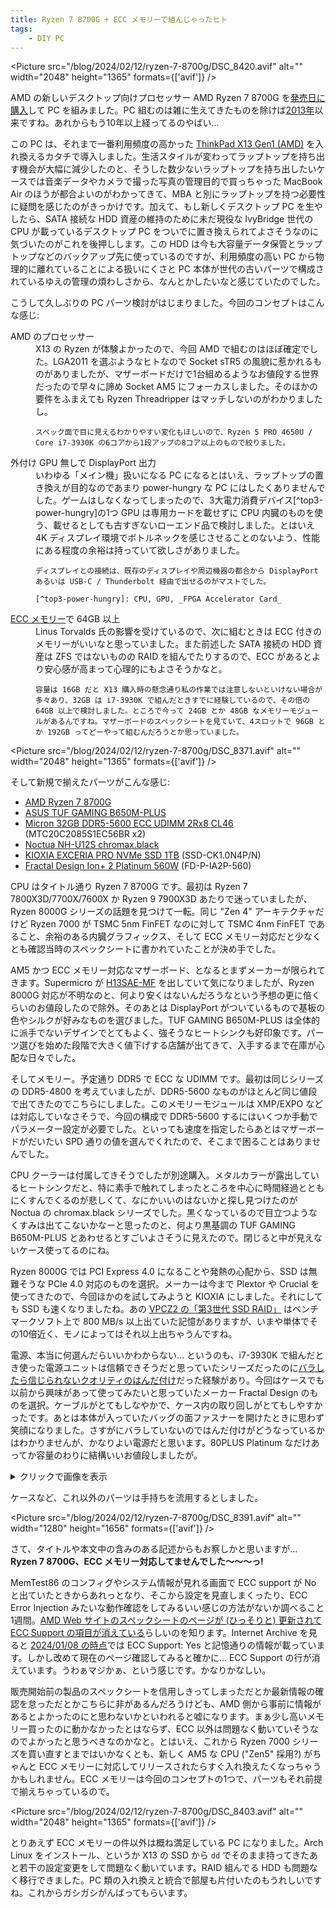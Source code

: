 ```yaml
---
title: Ryzen 7 8700G + ECC メモリーで組んじゃったヒト
tags:
    - DIY PC
---
```



<Picture
    src="/blog/2024/02/12/ryzen-7-8700g/DSC_8420.avif"
    alt=""
    width="2048"
    height="1365"
    formats={['avif']}
/>

AMD の新しいデスクトップ向けプロセッサー AMD Ryzen 7 8700G を[発売日に購入](https://x.com/myon___/status/1753247461341368660)して PC を組みました。PC 組むのは雑に生えてきたものを除けば[2013年](/blog/2013/01/05/entry/)以来ですね。あれからもう10年以上経ってるのやばい…

この PC は、それまで一番利用頻度の高かった [ThinkPad X13 Gen1 (AMD)](/blog/2020/09/01/thinkpad-x13/) を入れ換えるカタチで導入しました。生活スタイルが変わってラップトップを持ち出す機会が大幅に減少したのと、そうした数少ないラップトップを持ち出したいケースでは音楽データやカメラで撮った写真の管理目的で買っちゃった MacBook Air のほうが都合よいのがわかってきて、MBA と別にラップトップを持つ必要性に疑問を感じたのがきっかけです。加えて、もし新しくデスクトップ PC を生やしたら、SATA 接続な HDD 資産の維持のために未だ現役な IvyBridge 世代の CPU が載っているデスクトップ PC をついでに置き換えられてよさそうなのに気づいたのがこれを後押しします。この HDD は今も大容量データ保管とラップトップなどのバックアップ先に使っているのですが、利用頻度の高い PC から物理的に離れていることによる扱いにくさと PC 本体が世代の古いパーツで構成されているゆえの管理の煩わしさから、なんとかしたいなと感じていたのでした。

こうして久しぶりの PC パーツ検討がはじまりました。今回のコンセプトはこんな感じ:

<dl>

<dt>
    AMD のプロセッサー
</dt>
<dd>
    X13 の Ryzen が体験よかったので、今回 AMD で組むのはほぼ確定でした。LGA2011 を選ぶようなヒトなので Socket sTR5 の風貌に惹かれるものがありましたが、マザーボードだけで1台組めるようなお値段する世界だったので早々に諦め Socket AM5 にフォーカスしました。そのほかの要件をふまえても Ryzen Threadripper はマッチしないのがわかりましたし。

    スペック面で目に見えるわかりやすい変化もほしいので、Ryzen 5 PRO 4650U / Core i7-3930K の6コアから1段アップの8コア以上のもので絞りました。
</dd>

<dt>
    外付け GPU 無しで DisplayPort 出力
</dt>
<dd>
    いわゆる「メイン機」扱いになる PC になるとはいえ、ラップトップの置き換えが目的なのであまり power-hungry な PC にはしたくありませんでした。ゲームはしなくなってしまったので、3大電力消費デバイス[^top3-power-hungry]の1つ GPU は専用カードを載せずに CPU 内臓のものを使う、載せるとしても古すぎないローエンド品で検討しました。とはいえ 4K ディスプレイ環境でボトルネックを感じさせることのないよう、性能にある程度の余裕は持っていて欲しさがありました。

    ディスプレイとの接続は、既存のディスプレイや周辺機器の都合から DisplayPort あるいは USB-C / Thunderbolt 経由で出せるのがマストでした。

    [^top3-power-hungry]: CPU, GPU, _FPGA Accelerator Card_
</dd>

<dt>
    <u>ECC メモリー</u>で 64GB 以上
</dt>
<dd>
    Linus Torvalds 氏の影響を受けているので、次に組むときは ECC 付きのメモリーがいいなと思っていました。また前述した SATA 接続の HDD 資産は ZFS ではないものの RAID を組んでたりするので、ECC があるとより安心感が高まって心理的にもよさそうかなと。

    容量は 16GB だと X13 購入時の懸念通り私の作業では注意しないといけない場合が多々あり、32GB は i7-3930K で組んだときすでに経験しているので、その倍の 64GB 以上で検討しました。ところで今って 24GB とか 48GB なメモリーモジュールがあるんですね。マザーボードのスペックシートを見ていて、4スロットで 96GB とか 192GB ってどーやって組むんだろうとか思っていました。
</dd>

</dl>

<Picture
    src="/blog/2024/02/12/ryzen-7-8700g/DSC_8371.avif"
    alt=""
    width="2048"
    height="1365"
    formats={['avif']}
/>

そして新規で揃えたパーツがこんな感じ:

- [AMD Ryzen 7 8700G](https://www.amd.com/en/products/apu/amd-ryzen-7-8700g)
- [ASUS TUF GAMING B650M-PLUS](https://www.asus.com/motherboards-components/motherboards/tuf-gaming/tuf-gaming-b650m-plus/)
- [Micron 32GB DDR5-5600 ECC UDIMM 2Rx8 CL46](https://www.crucial.com/memory/server-ddr5/mtc20c2085s1ec56br) (MTC20C2085S1EC56BR x2)
- [Noctua NH-U12S chromax.black](https://noctua.at/en/nh-u12s-chromax-black)
- [KIOXIA EXCERIA PRO NVMe SSD 1TB](https://www.kioxia.com/ja-jp/personal/ssd/exceria-pro.html) (SSD-CK1.0N4P/N)
- [Fractal Design Ion+ 2 Platinum 560W](https://www.fractal-design.com/products/power-supplies/ion/ion-2-platinum-560w/black/) (FD-P-IA2P-560)

CPU はタイトル通り Ryzen 7 8700G です。最初は Ryzen 7 7800X3D/7700X/7600X か Ryzen 9 7900X3D あたりで迷っていましたが、Ryzen 8000G シリーズの話題を見つけて一転。同じ "Zen 4" アーキテクチャだけど Ryzen 7000 が TSMC 5nm FinFET なのに対して TSMC 4nm FinFET であること、余裕のある内臓グラフィックス、そして ECC メモリー対応だと少なくとも確認当時のスペックシートに書かれていたことが決め手でした。

AM5 かつ ECC メモリー対応なマザーボード、となるとまずメーカーが限られてきます。Supermicro が [H13SAE-MF](https://www.supermicro.com/ja/products/motherboard/h13sae-mf) を出していて気になりましたが、Ryzen 8000G 対応が不明なのと、何より安くはないんだろうなという予想の更に倍くらいのお値段したので除外。そのあとは DisplayPort がついているもので基板の色やシルクが好みなものを選びました。TUF GAMING B650M-PLUS は全体的に派手でないデザインでとてもよく、強そうなヒートシンクも好印象です。パーツ選びを始めた段階で大きく値下げする店舗が出てきて、入手するまで在庫が心配な日々でした。

そしてメモリー。予定通り DDR5 で ECC な UDIMM です。最初は同じシリーズの DDR5-4800 を考えていましたが、DDR5-5600 なものがほとんど同じ値段で出てきたのでこちらにしました。このメモリーモジュールは XMP/EXPO などは対応していなさそうで、今回の構成で DDR5-5600 するにはいくつか手動でパラメーター設定が必要でした。といっても速度を指定したらあとはマザーボードがだいたい SPD 通りの値を選んでくれたので、そこまで困ることはありませんでした。

CPU クーラーは付属してきそうでしたが別途購入。メタルカラーが露出しているヒートシンクだと、特に素手で触れてしまったところを中心に時間経過とともにくすんでくるのが悲しくて、なにかいいのはないかと探し見つけたのが Noctua の chromax.black シリーズでした。黒くなっているので目立つようなくすみは出てこないかなーと思ったのと、何より黒基調の TUF GAMING B650M-PLUS とあわせるとすごいよさそうに見えたので。閉じると中が見えないケース使ってるのにね。

Ryzen 8000G では PCI Express 4.0 になることや発熱の心配から、SSD は無難そうな PCIe 4.0 対応のものを選択。メーカーは今まで Plextor や Crucial を使ってきたので、今回ほかのを試してみようと KIOXIA にしました。それにしても SSD も速くなりましたね。あの [VPCZ2 の「第3世代 SSD RAID」](https://www.sony.jp/vaio/products/Z23/feature_2.html#L1_90) はベンチマークソフト上で 800 MB/s 以上出ていた記憶がありますが、いまや単体でその10倍近く、モノによってはそれ以上出ちゃうんですね。

電源、本当に何選んだらいいかわからない… というのも、i7-3930K で組んだとき使った電源ユニットは信頼できそうだと思っていたシリーズだったのに[バラしたら信じられないクオリティのはんだ付け](https://x.com/myon___/status/1302413841070874625)だった経験があり。今回はケースでも以前から興味があって使ってみたいと思っていたメーカー Fractal Design のものを選択。ケーブルがとてもしなやかで、ケース内の取り回しがとてもしやすかったです。あとは本体が入っていたバッグの面ファスナーを開けたときに思わず笑顔になりました。さすがにバラしていないのではんだ付けがどうなっているかはわかりませんが、かなりよい電源だと思います。80PLUS Platinum なだけあってか容量のわりに結構いいお値段しましたが。

<details>
    <summary>クリックで画像を表示</summary>
    <Picture
        src="/blog/2024/02/12/ryzen-7-8700g/DSC_8400.avif"
        alt=""
        width="2048"
        height="1365"
        formats={['avif']}
    />
</details>

ケースなど、これ以外のパーツは手持ちを流用するとしました。

<Picture
    src="/blog/2024/02/12/ryzen-7-8700g/DSC_8391.avif"
    alt=""
    width="1280"
    height="1656"
    formats={['avif']}
/>

さて、タイトルや本文中の含みのある記述からもお察しかと思いますが… **Ryzen 7 8700G、ECC メモリー対応してませんでした〜〜〜っ!**

MemTest86 のコンフィグやシステム情報が見れる画面で ECC support が No と出ていたときからあれっとなり、そこから設定を見直しまくったり、ECC Error Injection みたいな動作確認をしてみるいい感じの方法がないか調べること1週間。[AMD Web サイトのスペックシートのページが (ひっそりと) 更新されて ECC Support の項目が消えている](https://www.reddit.com/r/hardware/comments/1ajwc3k/amd_silently_removed_ecc_support_from_ryzen_8700g/?utm_source=share&utm_medium=web3x&utm_name=web3xcss&utm_term=1&utm_content=share_button)らしいのを知ります。Internet Archive を見ると [2024/01/08 の時点](https://web.archive.org/web/20240108154556/https://www.amd.com/en/product/14066)では ECC Support: Yes と記憶通りの情報が載っています。しかし改めて現在のページ確認してみると確かに… ECC Support の行が消えています。うわぁマジかぁ、という感じです。かなりかなしい。

販売開始前の製品のスペックシートを信用しきってしまっただとか最新情報の確認を怠っただとかこちらに非があるんだろうけども、AMD 側から事前に情報があるとよかったのにと思わないかといわれると嘘になります。まぁ少し高いメモリー買ったのに動かなかったとはならず、ECC 以外は問題なく動いていそうなのでよかったと思うべきなのかなと。とはいえ、これから Ryzen 7000 シリーズを買い直すとまではいかなくとも、新しく AM5 な CPU ("Zen5" 採用?) がちゃんと ECC メモリーに対応してリリースされたらすぐ入れ換えたくなっちゃうかもしれません。ECC メモリーは今回のコンセプトの1つで、パーツもそれ前提で揃えちゃっているので。

<Picture
    src="/blog/2024/02/12/ryzen-7-8700g/DSC_8403.avif"
    alt=""
    width="2048"
    height="1365"
    formats={['avif']}
/>

とりあえず ECC メモリーの件以外は概ね満足している PC になりました。Arch Linux をインストール、というか X13 の SSD から `dd` でそのまま持ってきたあと若干の設定変更をして問題なく動いています。RAID 組んでる HDD も問題なく移行できました。PC 類の入れ換えと統合で部屋も片付いたのもうれしいですね。これからガシガシがんばってもらいます。

